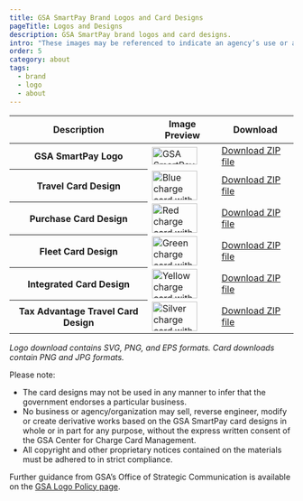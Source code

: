 ```yaml
---
title: GSA SmartPay Brand Logos and Card Designs
pageTitle: Logos and Designs
description: GSA SmartPay brand logos and card designs.
intro: "These images may be referenced to indicate an agency’s use or a merchant’s acceptance of GSA SmartPay® solutions."
order: 5
category: about
tags:
  - brand
  - logo
  - about
---
```


<table class="usa-table usa-table--borderless" role="table">
  <thead>
    <tr>
      <th scope="col">Description</th>
      <th scope="col">Image Preview</th>
      <th scope="col">Download</th>
    </tr>
  </thead>
  <tbody>
    <tr>
      <th scope="row">GSA SmartPay Logo</th>
      <td>
        <img
          width="80"
          height="31"
          src="/images/gsa-smartpay-logo_thumb.svg"
          alt="GSA SmartPay Logo with GSA star logo, SmartPay, and Supporting your mission"
        />
      </td>
      <td>
        <a href="/files/gsa-smartpay-program-logo.zip">Download ZIP file</a>
      </td>
    </tr>
    <tr>
      <th scope="row">Travel Card Design</th>
      <td>
        <img
          width="80"
          height="52"
          src="/images/blue-card_thumb.png"
          alt="Blue charge card with the word Travel and numbers 1234 5678 9012 3456 and the name John Smith, with an airplane in the background"
        />
      </td>
      <td>
        <a href="/files/gsa-smartpay-travel-card-design.zip">
          Download ZIP file
        </a>
      </td>
    </tr>
    <tr>
      <th scope="row">Purchase Card Design</th>
      <td>
        <img
          width="80"
          height="52"
          src="/images/red-card_thumb.png"
          alt="Red charge card with the word Purchase and numbers 1234 5678 9012 3456 and the name John Smith, with a bird in the background"
        />
      </td>
      <td>
        <a href="/files/gsa-smartpay-purchase-card-design.zip">
          Download ZIP file
        </a>
      </td>
    </tr>
    <tr>
      <th scope="row">Fleet Card Design</th>
      <td>
        <img
          width="80"
          height="52"
          src="/images/green-card_thumb.png"
          alt="Green charge card with the word Fleet and numbers 1234 5678 9012 3456 and the name John Smith, with a road in the background"
        />
      </td>
      <td>
        <a href="/files/gsa-smartpay-fleet-card-design.zip">
          Download ZIP file
        </a>
      </td>
    </tr>
    <tr>
      <th scope="row">Integrated Card Design</th>
      <td>
        <img
          width="80"
          height="52"
          src="/images/yellow-card_thumb.png"
          alt="Yellow charge card with the word Intergrated and numbers 1234 5678 9012 3456 and the name John Smith, with a globe outline in the background"
        />
      </td>
      <td>
        <a href="/files/gsa-smartpay-integrated-card-design.zip">
          Download ZIP file
        </a>
      </td>
    </tr>
    <tr>
      <th scope="row">Tax Advantage Travel Card Design</th>
      <td>
        <img
          width="80"
          height="52"
          src="/images/silver-card_thumb.png"
          alt="Silver charge card with the words Tax advantage and numbers 1234 5678 9012 3456 and the name John Smith, with a car and buildings in the background"
        />
      </td>
      <td>
        <a href="/files/gsa-smartpay-tax-advantage-card-design.zip">
          Download ZIP file
        </a>
      </td>
    </tr>
  </tbody>
</table>

_Logo download contains SVG, PNG, and EPS formats. Card downloads contain PNG and JPG formats._

Please note:

- The card designs may not be used in any manner to infer that the government endorses a particular business.
- No business or agency/organization may sell, reverse engineer, modify or create derivative works based on the GSA SmartPay card designs in whole or in part for any purpose, without the express written consent of the GSA Center for Charge Card Management.
- All copyright and other proprietary notices contained on the materials must be adhered to in strict compliance.

Further guidance from GSA’s Office of Strategic Communication is available on the [GSA Logo Policy page](https://www.gsa.gov/reference/gsa-logo-policy).
